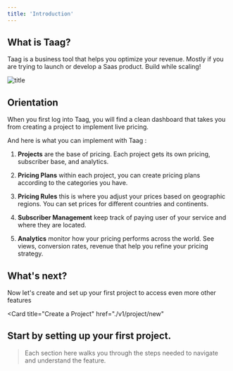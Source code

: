 ```yaml
---
title: 'Introduction'
---
```


## What is Taag?

Taag is a business tool that helps you optimize your revenue. Mostly if you are trying to launch or develop a Saas product. Build while scaling!

![title](/imgs/landing-app.png)

## Orientation

When you first log into Taag, you will find a clean dashboard that takes you from creating a project to implement live pricing.

And here is what you can implement with Taag :

1. **Projects**
are the base of pricing. Each project gets its own pricing, subscriber base, and analytics.

2. **Pricing Plans**
within each project, you can create pricing plans according to the categories you have.

3. **Pricing Rules**
this is where you adjust your prices based on geographic regions. You can set prices for different countries and continents.

4. **Subscriber Management**
keep track of paying user of your service and where they are located.

5. **Analytics**
monitor how your pricing performs across the world. See views, conversion rates, revenue that help you refine your pricing strategy.

## What's next?
Now let's create and set up your first project to access even more other features

<Card
  title="Create a Project"
  href="./v1/project/new"
>
  Start by setting up your first project.
</Card>
---

> Each section here walks you through the steps needed to navigate and understand the feature.